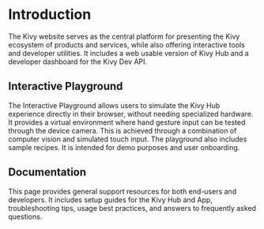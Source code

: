 # Introduction

The Kivy website serves as the central platform for presenting the Kivy ecosystem of products and services, while also offering interactive tools and developer utilities. It includes a web usable version of Kivy Hub and a developer dashboard for the Kivy Dev API.

## Interactive Playground

The Interactive Playground allows users to simulate the Kivy Hub experience directly in their browser, without needing specialized hardware. It provides a virtual environment where hand gesture input can be tested through the device camera. This is achieved through a combination of computer vision and simulated touch input. The playground also includes sample recipes. It is intended for demo purposes and user onboarding.

## Documentation

This page provides general support resources for both end-users and developers. It includes setup guides for the Kivy Hub and App, troubleshooting tips, usage best practices, and answers to frequently asked questions.
